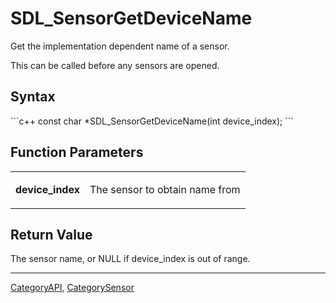 <!-- pragma section-numbers off -->
<!-- pragma disable-camelcase -->

= SDL_SensorGetDeviceName =
Get the implementation dependent name of a sensor.

This can be called before any sensors are opened.


== Syntax ==
```c++
const char *SDL_SensorGetDeviceName(int device_index);
```

== Function Parameters ==
{|
|'''device_index'''
|The sensor to obtain name from
|}

== Return Value ==
The sensor name, or NULL if device_index is out of range.

----
[[CategoryAPI]], [[CategorySensor]]

